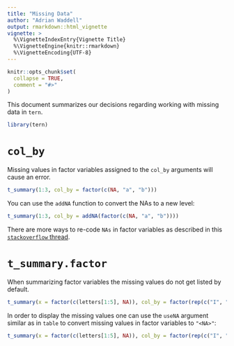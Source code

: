 ```yaml
---
title: "Missing Data"
author: "Adrian Waddell"
output: rmarkdown::html_vignette
vignette: >
  %\VignetteIndexEntry{Vignette Title}
  %\VignetteEngine{knitr::rmarkdown}
  %\VignetteEncoding{UTF-8}
---
```


```r
knitr::opts_chunk$set(
  collapse = TRUE,
  comment = "#>"
)
```


This document summarizes our decisions regarding working with missing data in
`tern`.

```r
library(tern)
```

# `col_by`

Missing values in factor variables assigned to the `col_by` arguments will cause an error.

```r
t_summary(1:3, col_by = factor(c(NA, "a", "b")))
```

You can use the `addNA` function to convert the NAs to a new level:

```r
t_summary(1:3, col_by = addNA(factor(c(NA, "a", "b"))))
```

There are more ways to re-code `NAs` in factor variables as described in this
[`stackoverflow`
thread](https://stackoverflow.com/questions/39126537/replace-na-in-a-factor-column-in-r).

# `t_summary.factor`

When summarizing factor variables the missing values do not get listed by
default.

```r
t_summary(x = factor(c(letters[1:5], NA)), col_by = factor(rep(c("I", "II"), 3)))
```

In order to display the missing values one can use the `useNA` argument similar
as in `table` to convert missing values in factor variables to `"<NA>"`:

```r
t_summary(x = factor(c(letters[1:5], NA)), col_by = factor(rep(c("I", "II"), 3)), useNA = "ifany")
```

